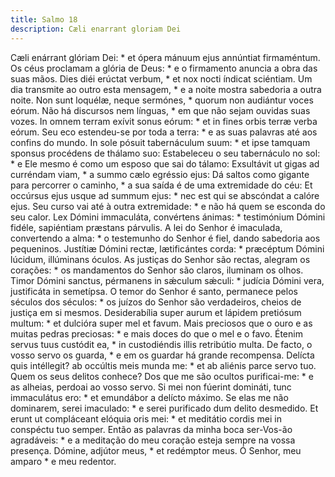 ```yaml
---
title: Salmo 18
description: Cæli enarrant gloriam Dei
---
```


<div class="side-by-side not-content">
  <span>
    Cæli enárrant glóriam Dei: * et ópera mánuum ejus annúntiat firmaméntum.
  </span>
  <span>
    Os céus proclamam a glória de Deus: * e o firmamento anuncia a obra das suas
    mãos.
  </span>
  <span>
    Dies diéi erúctat verbum, * et nox nocti índicat sciéntiam.
  </span>
  <span>
    Um dia transmite ao outro esta mensagem, * e a noite mostra sabedoria a
    outra noite.
  </span>
  <span>
    Non sunt loquélæ, neque sermónes, * quorum non audiántur voces eórum.
  </span>
  <span>
    Não há discursos nem línguas, * em que não sejam ouvidas suas vozes.
  </span>
  <span>
    In omnem terram exívit sonus eórum: * et in fines orbis terræ verba eórum.
  </span>
  <span>
    Seu eco estendeu-se por toda a terra: * e as suas palavras até aos confins
    do mundo.
  </span>
  <span>
    In sole pósuit tabernáculum suum: * et ipse tamquam sponsus procédens de
    thálamo suo:
  </span>
  <span>
    Estabeleceu o seu tabernáculo no sol: * e Ele mesmo é como um esposo que sai
    do tálamo:
  </span>
  <span>
    Exsultávit ut gigas ad curréndam viam, * a summo cælo egréssio ejus:
  </span>
  <span>
    Dá saltos como gigante para percorrer o caminho, * a sua saída é de uma
    extremidade do céu:
  </span>
  <span>
    Et occúrsus ejus usque ad summum ejus: * nec est qui se abscóndat a calóre
    ejus.
  </span>
  <span>
    Seu curso vai até à outra extremidade: * e não há quem se esconda do seu
    calor.
  </span>
  <span>
    Lex Dómini immaculáta, convértens ánimas: * testimónium Dómini fidéle,
    sapiéntiam præstans párvulis.
  </span>
  <span>
    A lei do Senhor é imaculada, convertendo a alma: * o testemunho do Senhor é
    fiel, dando sabedoria aos pequeninos.
  </span>
  <span>
    Justítiæ Dómini rectæ, lætificántes corda: * præcéptum Dómini lúcidum,
    illúminans óculos.
  </span>
  <span>
    As justiças do Senhor são rectas, alegram os corações: * os mandamentos do
    Senhor são claros, iluminam os olhos.
  </span>
  <span>
    Timor Dómini sanctus, pérmanens in sǽculum sǽculi: * judícia Dómini vera,
    justificáta in semetípsa.
  </span>
  <span>
    O temor do Senhor é santo, permanece pelos séculos dos séculos: * os juízos
    do Senhor são verdadeiros, cheios de justiça em si mesmos.
  </span>
  <span>
    Desiderabília super aurum et lápidem pretiósum multum: * et dulcióra super
    mel et favum.
  </span>
  <span>
    Mais preciosos que o ouro e as muitas pedras preciosas: * e mais doces do
    que o mel e o favo.
  </span>
  <span>
    Étenim servus tuus custódit ea, * in custodiéndis illis retribútio multa.
  </span>
  <span>
    De facto, o vosso servo os guarda, * e em os guardar há grande recompensa.
  </span>
  <span>
    Delícta quis intéllegit? ab occúltis meis munda me: * et ab aliénis parce
    servo tuo.
  </span>
  <span>
    Quem os seus delitos conhece? Dos que me são ocultos purificai-me: * e as
    alheias, perdoai ao vosso servo.
  </span>
  <span>
    Si mei non fúerint domináti, tunc immaculátus ero: * et emundábor a delícto
    máximo.
  </span>
  <span>
    Se elas me não dominarem, serei imaculado: * e serei purificado dum delito
    desmedido.
  </span>
  <span>
    Et erunt ut compláceant elóquia oris mei: * et meditátio cordis mei in
    conspéctu tuo semper.
  </span>
  <span>
    Então as palavras da minha boca ser-Vos-ão agradáveis: * e a meditação do
    meu coração esteja sempre na vossa presença.
  </span>
  <span>Dómine, adjútor meus, * et redémptor meus.</span>
  <span>Ó Senhor, meu amparo * e meu redentor.</span>
</div>
